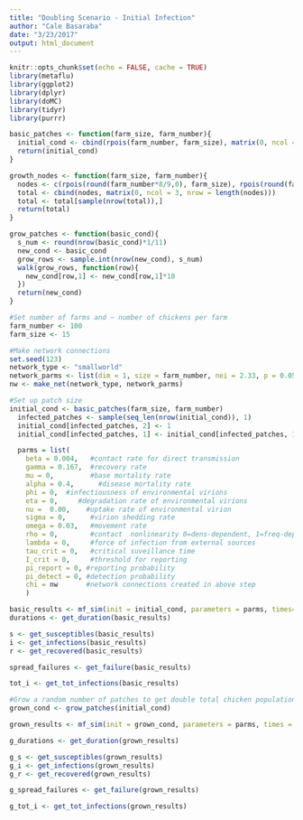 ```yaml
---
title: "Doubling Scenario - Initial Infection"
author: "Cale Basaraba"
date: "3/23/2017"
output: html_document
---
```


```r
knitr::opts_chunk$set(echo = FALSE, cache = TRUE)
library(metaflu)
library(ggplot2)
library(dplyr)
library(doMC)
library(tidyr)
library(purrr)
```

```r

basic_patches <- function(farm_size, farm_number){
  initial_cond <- cbind(rpois(farm_number, farm_size), matrix(0, ncol = 3, nrow = farm_number))
  return(initial_cond)
}

growth_nodes <- function(farm_size, farm_number){
  nodes <- c(rpois(round(farm_number*8/9,0), farm_size), rpois(round(farm_number/9, 0), farm_size*10))
  total <- cbind(nodes, matrix(0, ncol = 3, nrow = length(nodes)))
  total <- total[sample(nrow(total)),]
  return(total)
}

grow_patches <- function(basic_cond){
  s_num <- round(nrow(basic_cond)*1/11)
  new_cond <- basic_cond
  grow_rows <- sample.int(nrow(new_cond), s_num)
  walk(grow_rows, function(row){
    new_cond[row,1] <- new_cond[row,1]*10
  })
  return(new_cond)
}

```

```r
#Set number of farms and ~ number of chickens per farm
farm_number <- 100
farm_size <- 15

#Make network connections
set.seed(123)
network_type <- "smallworld"
network_parms <- list(dim = 1, size = farm_number, nei = 2.33, p = 0.0596, multiple = FALSE, loops = FALSE)
nw <- make_net(network_type, network_parms)

#Set up patch size
initial_cond <- basic_patches(farm_size, farm_number)
  infected_patches <- sample(seq_len(nrow(initial_cond)), 1)
  initial_cond[infected_patches, 2] <- 1
  initial_cond[infected_patches, 1] <- initial_cond[infected_patches, 1] - 1

```

```r
  parms = list(
    beta = 0.004,   #contact rate for direct transmission
    gamma = 0.167,  #recovery rate
    mu = 0,         #base mortality rate
    alpha = 0.4,      #disease mortality rate
    phi = 0,  #infectiousness of environmental virions
    eta = 0,     #degradation rate of environmental virions
    nu =  0.00,    #uptake rate of environmental virion
    sigma = 0,      #virion shedding rate
    omega = 0.03,   #movement rate
    rho = 0,        #contact  nonlinearity 0=dens-dependent, 1=freq-dependent
    lambda = 0,     #force of infection from external sources
    tau_crit = 0,   #critical suveillance time
    I_crit = 0,     #threshold for reporting
    pi_report = 0, #reporting probability
    pi_detect = 0, #detection probability
    chi = nw       #network connections created in above step
    )
```


```r
basic_results <- mf_sim(init = initial_cond, parameters = parms, times=0:100, n_sims = 100, return_array=FALSE)
durations <- get_duration(basic_results)

s <- get_susceptibles(basic_results)
i <- get_infections(basic_results)
r <- get_recovered(basic_results)

spread_failures <- get_failure(basic_results)

tot_i <- get_tot_infections(basic_results)
```

```r
#Grow a random number of patches to get double total chicken population
grown_cond <- grow_patches(initial_cond)

grown_results <- mf_sim(init = grown_cond, parameters = parms, times = 0:100, n_sims = 100, return_array= FALSE)

g_durations <- get_duration(grown_results)

g_s <- get_susceptibles(grown_results)
g_i <- get_infections(grown_results)
g_r <- get_recovered(grown_results)

g_spread_failures <- get_failure(grown_results)

g_tot_i <- get_tot_infections(grown_results)

```

